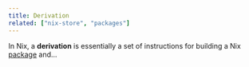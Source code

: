 ```yaml
---
title: Derivation
related: ["nix-store", "packages"]
---
```


In Nix, a **derivation** is essentially a set of instructions for building a Nix [package](/concepts/packages/) and...
